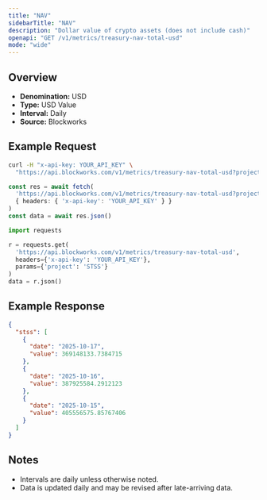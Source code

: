 ```yaml
---
title: "NAV"
sidebarTitle: "NAV"
description: "Dollar value of crypto assets (does not include cash)"
openapi: "GET /v1/metrics/treasury-nav-total-usd"
mode: "wide"
---
```


## Overview

- **Denomination:** USD
- **Type:** USD Value
- **Interval:** Daily
- **Source:** Blockworks

## Example Request

<CodeGroup>

```bash cURL
curl -H "x-api-key: YOUR_API_KEY" \
  "https://api.blockworks.com/v1/metrics/treasury-nav-total-usd?project=STSS"
```

```typescript TypeScript
const res = await fetch(
  'https://api.blockworks.com/v1/metrics/treasury-nav-total-usd?project=STSS',
  { headers: { 'x-api-key': 'YOUR_API_KEY' } }
)
const data = await res.json()
```

```python Python
import requests

r = requests.get(
  'https://api.blockworks.com/v1/metrics/treasury-nav-total-usd',
  headers={'x-api-key': 'YOUR_API_KEY'},
  params={'project': 'STSS'}
)
data = r.json()
```

</CodeGroup>

## Example Response

```json
{
  "stss": [
    {
      "date": "2025-10-17",
      "value": 369148133.7384715
    },
    {
      "date": "2025-10-16",
      "value": 387925584.2912123
    },
    {
      "date": "2025-10-15",
      "value": 405556575.85767406
    }
  ]
}
```

## Notes
- Intervals are daily unless otherwise noted.
- Data is updated daily and may be revised after late-arriving data.